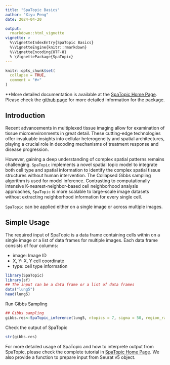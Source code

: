 ```yaml
---
title: "SpaTopic Basics"
author: "Xiyu Peng"
date: 2024-04-20

output: 
  rmarkdown::html_vignette
vignette: >
  %\VignetteIndexEntry{SpaTopic Basics}
  %\VignetteEngine{knitr::rmarkdown}
  %\VignetteEncoding{UTF-8}
  % \VignettePackage{SpaTopic}
---
```


```r
knitr::opts_chunk$set(
  collapse = TRUE,
  comment = "#>"
)
```

**More detailed documentation is available at the [SpaTopic Home Page](https://xiyupeng.github.io/SpaTopic/). 
Please check the [github page](https://github.com/xiyupeng/SpaTopic) for more detailed information for the package.

## Introduction

Recent advancements in multiplexed tissue imaging allow for examination of tissue microenvironments in great detail. 
These cutting-edge technologies offer invaluable insights into cellular heterogeneity and spatial architectures, 
playing a crucial role in decoding mechanisms of treatment response and disease progression.

However, gaining a deep understanding of complex spatial patterns remains challenging. 
`SpaTopic` implements a novel spatial topic model to integrate both cell type and spatial information to identify the complex spatial tissue structures without human intervention.
The Collapsed Gibbs sampling algorithm is used for model inference.
Contrasting to computationally intensive K-nearest-neighbor-based cell neighborhood analysis approaches, 
`SpaTopic` is more scalable to large-scale image datasets without extracting neighborhood information for every single cell.

`SpaTopic` can be applied either on a single image or across multiple images.

## Simple Usage

The required input of SpaTopic is a data frame containing cells within on a single image or a list of data frames for multiple images. Each data frame consists of four columns: 

- image: Image ID
- X, Y: X, Y cell coordinate
- type: cell type information

```r
library(SpaTopic)
library(sf)
## The input can be a data frame or a list of data frames
data("lung5")
head(lung5)
```

Run Gibbs Sampling
```r
## Gibbs sampling
gibbs.res<-SpaTopic_inference(lung5, ntopics = 7, sigma = 50, region_radius = 400)
```

Check the output of SpaTopic

```r
str(gibbs.res)
```

For more detailed usage of SpaTopic and how to interprete output from SpaTopic,
please check the complete tutorial in [SpaTopic Home Page](https://xiyupeng.github.io/SpaTopic/).
We also provide a function to prepare input from Seurat v5 object.



